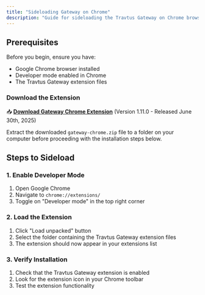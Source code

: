 ```yaml
---
title: "Sideloading Gateway on Chrome"
description: "Guide for sideloading the Travtus Gateway on Chrome browser"
---
```


## Prerequisites

Before you begin, ensure you have:

- Google Chrome browser installed
- Developer mode enabled in Chrome
- The Travtus Gateway extension files

### Download the Extension

📥 **[Download Gateway Chrome Extension](https://travtus-website-assets.s3.us-east-2.amazonaws.com/gateway-chrome.zip)** (Version 1.11.0 - Released June 30th, 2025)

Extract the downloaded `gateway-chrome.zip` file to a folder on your computer before proceeding with the installation steps below.

## Steps to Sideload

### 1. Enable Developer Mode

1. Open Google Chrome
2. Navigate to `chrome://extensions/`
3. Toggle on "Developer mode" in the top right corner

### 2. Load the Extension

1. Click "Load unpacked" button
2. Select the folder containing the Travtus Gateway extension files
3. The extension should now appear in your extensions list

### 3. Verify Installation

1. Check that the Travtus Gateway extension is enabled
2. Look for the extension icon in your Chrome toolbar
3. Test the extension functionality
